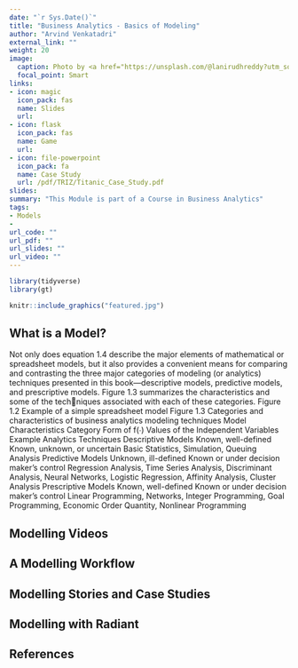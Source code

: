 ```yaml
---
date: "`r Sys.Date()`"
title: "Business Analytics - Basics of Modeling"
author: "Arvind Venkatadri"
external_link: ""
weight: 20
image:
  caption: Photo by <a href="https://unsplash.com/@lanirudhreddy?utm_source=unsplash&utm_medium=referral&utm_content=creditCopyText">ANIRUDH</a> on <a href="https://unsplash.com/s/photos/matrix?utm_source=unsplash&utm_medium=referral&utm_content=creditCopyText">Unsplash</a>
  focal_point: Smart
links:
- icon: magic
  icon_pack: fas
  name: Slides
  url: 
- icon: flask
  icon_pack: fas
  name: Game
  url: 
- icon: file-powerpoint
  icon_pack: fa
  name: Case Study
  url: /pdf/TRIZ/Titanic_Case_Study.pdf
slides: 
summary: "This Module is part of a Course in Business Analytics"
tags:
- Models
- 
url_code: ""
url_pdf: ""
url_slides: ""
url_video: ""
---
```


```r
library(tidyverse)
library(gt)

```

```r
knitr::include_graphics("featured.jpg")

```

## What is a Model?

Not only does equation 1.4 describe the major elements of mathematical or spreadsheet models, 
but it also provides a convenient means for comparing and contrasting the three major categories of modeling (or analytics) techniques presented in this book—descriptive models, predictive 
models, and prescriptive models. Figure 1.3 summarizes the characteristics and some of the techniques associated with each of these categories.
Figure 1.2
Example of a 
simple spreadsheet 
model 
Figure 1.3
Categories and 
characteristics 
of business 
analytics modeling 
techniques
Model Characteristics
Category Form of f(∙)
Values of the 
Independent Variables Example Analytics Techniques
Descriptive 
Models
Known, 
well-defined
Known, unknown, or 
uncertain
Basic Statistics, Simulation, 
Queuing Analysis
Predictive 
Models
Unknown, 
ill-defined
Known or under 
decision maker’s 
control
Regression Analysis, Time Series 
Analysis, Discriminant Analysis, 
Neural Networks, Logistic 
Regression, Affinity Analysis, 
Cluster Analysis
Prescriptive 
Models
Known, 
well-defined
Known or under 
decision maker’s 
control
Linear Programming, Networks, 
Integer Programming, Goal 
Programming, Economic Order 
Quantity, Nonlinear Programming

## Modelling Videos


## A Modelling Workflow


## Modelling Stories and Case Studies


## Modelling with Radiant


## References



